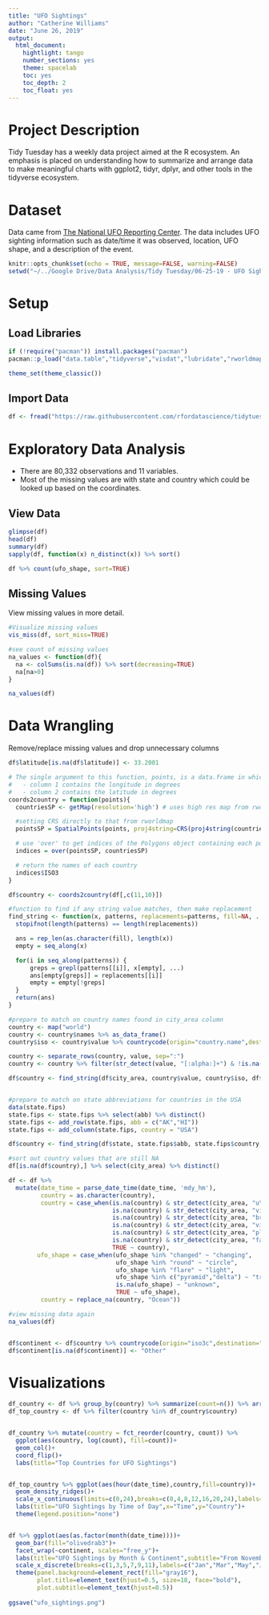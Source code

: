 ---
title: "UFO Sightings"
author: "Catherine Williams"
date: "June 26, 2019"
output:
  html_document:
    hightlight: tango
    number_sections: yes
    theme: spacelab
    toc: yes
    toc_depth: 2
    toc_float: yes
---
# Project Description

Tidy Tuesday has a weekly data project aimed at the R ecosystem. An emphasis is placed on understanding how to summarize and arrange data to make meaningful charts with ggplot2, tidyr, dplyr, and other tools in the tidyverse ecosystem.

# Dataset
Data came from [The National UFO Reporting Center](http://www.nuforc.org/). The data includes UFO sighting information such as date/time it was observed, location, UFO shape, and a description of the event.

```{r setup, include=FALSE}
knitr::opts_chunk$set(echo = TRUE, message=FALSE, warning=FALSE)
setwd("~/../Google Drive/Data Analysis/Tidy Tuesday/06-25-19 - UFO Sightings/")
```

# Setup

## Load Libraries

```{r library}
if (!require("pacman")) install.packages("pacman")
pacman::p_load("data.table","tidyverse","visdat","lubridate","rworldmap","sp","rworldxtra","maps","countrycode","ggridges")

theme_set(theme_classic())
```

## Import Data

```{r import}
df <- fread("https://raw.githubusercontent.com/rfordatascience/tidytuesday/master/data/2019/2019-06-25/ufo_sightings.csv")
```
# Exploratory Data Analysis

- There are 80,332 observations and 11 variables.
- Most of the missing values are with state and country which could be looked up based on the coordinates.

## View Data

```{r view}
glimpse(df)
head(df)
summary(df)
sapply(df, function(x) n_distinct(x)) %>% sort()

df %>% count(ufo_shape, sort=TRUE)
```

## Missing Values

View missing values in more detail.

```{r missing}
#Visualize missing values
vis_miss(df, sort_miss=TRUE)

#see count of missing values
na_values <- function(df){
  na <- colSums(is.na(df)) %>% sort(decreasing=TRUE)
  na[na>0]
}

na_values(df)
```

# Data Wrangling

Remove/replace missing values and drop unnecessary columns

```{r wrangle}
df$latitude[is.na(df$latitude)] <- 33.2001

# The single argument to this function, points, is a data.frame in which:
#   - column 1 contains the longitude in degrees
#   - column 2 contains the latitude in degrees
coords2country = function(points){  
  countriesSP <- getMap(resolution='high') # uses high res map from rworldxtra

  #setting CRS directly to that from rworldmap
  pointsSP = SpatialPoints(points, proj4string=CRS(proj4string(countriesSP)))  

  # use 'over' to get indices of the Polygons object containing each point 
  indices = over(pointsSP, countriesSP)

  # return the names of each country
  indices$ISO3
}

df$country <- coords2country(df[,c(11,10)])

#function to find if any string value matches, then make replacement 
find_string <- function(x, patterns, replacements=patterns, fill=NA, ...){
  stopifnot(length(patterns) == length(replacements))

  ans = rep_len(as.character(fill), length(x))    
  empty = seq_along(x)

  for(i in seq_along(patterns)) {
      greps = grepl(patterns[[i]], x[empty], ...)
      ans[empty[greps]] = replacements[[i]]  
      empty = empty[!greps]
  }
  return(ans)
}

#prepare to match on country names found in city_area column
country <- map("world")
country <- country$names %>% as_data_frame()
country$iso <- country$value %>% countrycode(origin="country.name",destination="iso3c")

country <- separate_rows(country, value, sep=":")
country <- country %>% filter(str_detect(value, "[:alpha:]+") & !is.na(iso)) %>% distinct()

df$country <- find_string(df$city_area, country$value, country$iso, df$country, ignore.case = TRUE)


#prepare to match on state abbreviations for countries in the USA
data(state.fips)
state.fips <- state.fips %>% select(abb) %>% distinct()
state.fips <- add_row(state.fips, abb = c("AK","HI"))
state.fips <- add_column(state.fips, country = "USA")

df$country <- find_string(df$state, state.fips$abb, state.fips$country, df$country, ignore.case = TRUE)

#sort out country values that are still NA
df[is.na(df$country),] %>% select(city_area) %>% distinct()

df <- df %>% 
  mutate(date_time = parse_date_time(date_time, 'mdy_hm'),
         country = as.character(country),
         country = case_when(is.na(country) & str_detect(city_area, "u\\.|uss|whitehouse") ~ "USA",
                             is.na(country) & str_detect(city_area, "viet nam") ~ "VNM", 
                             is.na(country) & str_detect(city_area, "britsh virgin islands") ~ "VGB",
                             is.na(country) & str_detect(city_area, "virgin") ~ "VIR",
                             is.na(country) & str_detect(city_area, "playa del cura|costa adeje|gibraltar") ~ "ESP",
                             is.na(country) & str_detect(city_area, "faliraki") ~ "GRC",
                             TRUE ~ country),
        ufo_shape = case_when(ufo_shape %in% "changed" ~ "changing",
                              ufo_shape %in% "round" ~ "circle",
                              ufo_shape %in% "flare" ~ "light",
                              ufo_shape %in% c("pyramid","delta") ~ "triangle",
                              is.na(ufo_shape) ~ "unknown",
                              TRUE ~ ufo_shape),
         country = replace_na(country, "Ocean"))

#view missing data again
na_values(df)


df$continent <- df$country %>% countrycode(origin="iso3c",destination="continent")
df$continent[is.na(df$continent)] <- "Other"

```

# Visualizations

```{r viz, out.width="100%"}
df_country <- df %>% group_by(country) %>% summarize(count=n()) %>% arrange(count) %>% tail(10)
df_top_country <- df %>% filter(country %in% df_country$country)


df_country %>% mutate(country = fct_reorder(country, count)) %>% 
  ggplot(aes(country, log(count), fill=count))+
  geom_col()+
  coord_flip()+
  labs(title="Top Countries for UFO Sightings")


df_top_country %>% ggplot(aes(hour(date_time),country,fill=country))+
  geom_density_ridges()+
  scale_x_continuous(limits=c(0,24),breaks=c(0,4,8,12,16,20,24),labels=c("12am","4am","8am","noon","4pm","8pm","12am"))+
  labs(title="UFO Sightings by Time of Day",x="Time",y="Country")+
  theme(legend.position="none")


df %>% ggplot(aes(as.factor(month(date_time))))+
  geom_bar(fill="olivedrab3")+
  facet_wrap(~continent, scales="free_y")+
  labs(title="UFO Sightings by Month & Continent",subtitle="From November 1906 - April 2014",x="Month",y="Number of sightings")+
  scale_x_discrete(breaks=c(1,3,5,7,9,11),labels=c("Jan","Mar","May","Jul","Sep","Nov"))+
  theme(panel.background=element_rect(fill="gray16"),
        plot.title=element_text(hjust=0.5, size=18, face="bold"),
        plot.subtitle=element_text(hjust=0.5))
              
ggsave("ufo_sightings.png")
```


